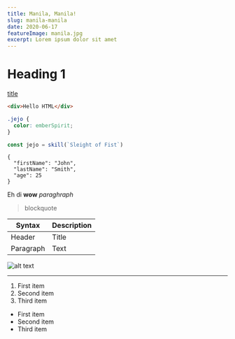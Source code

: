 ```yaml
---
title: Manila, Manila!
slug: manila-manila
date: 2020-06-17
featureImage: manila.jpg
excerpt: Lorem ipsum dolor sit amet
---
```


# Heading 1

[title](https://www.example.com)

```html
<div>Hello HTML</div>
```

```css
.jejo {
  color: emberSpirit;
}
```

```js
const jejo = skill(`Sleight of Fist`)
```

```
{
  "firstName": "John",
  "lastName": "Smith",
  "age": 25
}
```

Eh di **wow** _paraghraph_

> blockquote

| Syntax    | Description |
| --------- | ----------- |
| Header    | Title       |
| Paragraph | Text        |

![alt text](manila.jpg)

---

1. First item
2. Second item
3. Third item

- First item
- Second item
- Third item
